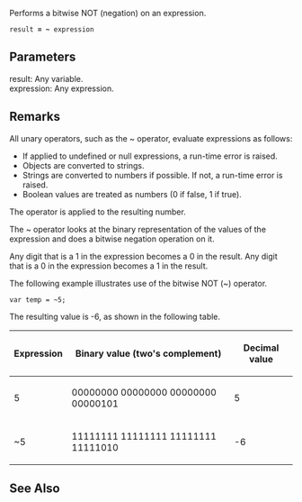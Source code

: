 Performs a bitwise NOT (negation) on an expression.

 result '''=''' '''~''' expression
==Parameters==
; result: Any variable.
; expression: Any expression.

==Remarks==
All unary operators, such as the ~ operator, evaluate expressions as follows:

* If applied to undefined or null expressions, a run-time error is raised.
* Objects are converted to strings.
* Strings are converted to numbers if possible. If not, a run-time error is raised.
* Boolean values are treated as numbers (0 if false, 1 if true).
The operator is applied to the resulting number.

The ~ operator looks at the binary representation of the values of the expression and does a bitwise negation operation on it.

Any digit that is a 1 in the expression becomes a 0 in the result. Any digit that is a 0 in the expression becomes a 1 in the result.

The following example illustrates use of the bitwise NOT (~) operator.

 var temp = ~5;
The resulting value is -6, as shown in the following table.

{| class='wikitable'
|-
! Expression
! Binary value (two's complement)
! Decimal value
|-
| 5
| 00000000 00000000 00000000 00000101
| 5
|-
| ~5
| 11111111 11111111 11111111 11111010
| -6
|}

==See Also==

              

              

              
